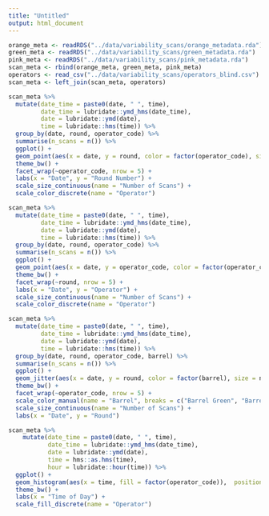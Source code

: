 ```yaml
---
title: "Untitled"
output: html_document
---
```


```r
orange_meta <- readRDS("../data/variability_scans/orange_metadata.rda")
green_meta <- readRDS("../data/variability_scans/green_metadata.rda")
pink_meta <- readRDS("../data/variability_scans/pink_metadata.rda")
scan_meta <- rbind(orange_meta, green_meta, pink_meta)
operators <- read_csv("../data/variability_scans/operators_blind.csv")
scan_meta <- left_join(scan_meta, operators)

scan_meta %>%
  mutate(date_time = paste0(date, " ", time),
         date_time = lubridate::ymd_hms(date_time), 
         date = lubridate::ymd(date), 
         time = lubridate::hms(time)) %>%
  group_by(date, round, operator_code) %>%
  summarise(n_scans = n()) %>%
  ggplot() + 
  geom_point(aes(x = date, y = round, color = factor(operator_code), size = n_scans), alpha = 0.7) + 
  theme_bw() + 
  facet_wrap(~operator_code, nrow = 5) + 
  labs(x = "Date", y = "Round Number") + 
  scale_size_continuous(name = "Number of Scans") + 
  scale_color_discrete(name = "Operator")

scan_meta %>%
  mutate(date_time = paste0(date, " ", time),
         date_time = lubridate::ymd_hms(date_time), 
         date = lubridate::ymd(date), 
         time = lubridate::hms(time)) %>%
  group_by(date, round, operator_code) %>%
  summarise(n_scans = n()) %>%
  ggplot() + 
  geom_point(aes(x = date, y = operator_code, color = factor(operator_code), size = n_scans), alpha = 0.7) + 
  theme_bw() + 
  facet_wrap(~round, nrow = 5) + 
  labs(x = "Date", y = "Operator") + 
  scale_size_continuous(name = "Number of Scans") + 
  scale_color_discrete(name = "Operator")
```


```r
scan_meta %>%
  mutate(date_time = paste0(date, " ", time),
         date_time = lubridate::ymd_hms(date_time), 
         date = lubridate::ymd(date), 
         time = lubridate::hms(time)) %>%
  group_by(date, round, operator_code, barrel) %>%
  summarise(n_scans = n()) %>%
  ggplot() + 
  geom_jitter(aes(x = date, y = round, color = factor(barrel), size = n_scans), alpha = 0.7) + 
  theme_bw() + 
  facet_wrap(~operator_code, nrow = 5) + 
  scale_color_manual(name = "Barrel", breaks = c("Barrel Green", "Barrel Orange", "Barrel Pink"), values = c("forestgreen", "darkorange1", "hotpink3")) + 
  scale_size_continuous(name = "Number of Scans") + 
  labs(x = "Date", y = "Round") 
```


```r
scan_meta %>%
    mutate(date_time = paste0(date, " ", time),
           date_time = lubridate::ymd_hms(date_time), 
           date = lubridate::ymd(date), 
           time = hms::as.hms(time), 
           hour = lubridate::hour(time)) %>%
  ggplot() + 
  geom_histogram(aes(x = time, fill = factor(operator_code)),  position = "identity", alpha = 0.6) +
  theme_bw() + 
  labs(x = "Time of Day") + 
  scale_fill_discrete(name = "Operator")
```